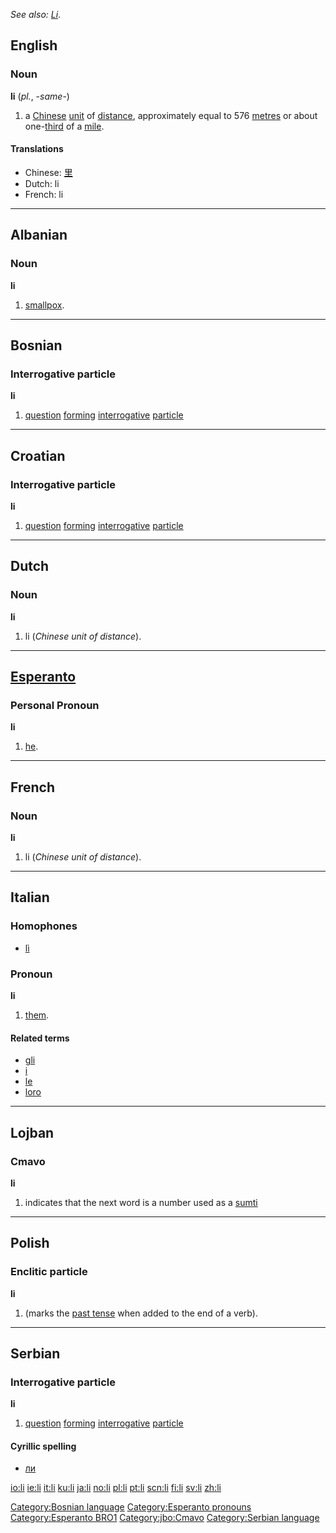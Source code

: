 ''See also: [[Li]]''.
==English==
===Noun===
'''li''' (''pl.'', -''same''-)
# a [[Chinese]] [[unit]] of [[distance]], approximately equal to 576 [[metre]]s or about one-[[third]] of a [[mile]].

====Translations====
*Chinese: [[里]]
*Dutch: li
*French: li

----

==Albanian==
===Noun===
'''li''' {{f}}
# [[smallpox]].

----

==Bosnian==
===Interrogative particle===
'''li'''
#[[question]] [[forming]] [[interrogative]] [[particle]]
[[Category:Bosnian language]]

----

==Croatian==
===Interrogative particle===
'''li'''
#[[question]] [[forming]] [[interrogative]] [[particle]]

----

==Dutch==
===Noun===
'''li'''
#li (''Chinese unit of distance'').

----

==[[Esperanto]]==
===Personal Pronoun===
'''li'''
# [[he]].

[[Category:Esperanto pronouns]]
[[Category:Esperanto BRO1]]

----

==French==
===Noun===
'''li''' {{m}}
#li (''Chinese unit of distance'').

----

==Italian==
===Homophones===
*[[lì]]
===Pronoun===
'''li'''
# [[them]].
====Related terms====
*[[gli]]
*[[i#Italian|i]]
*[[le#Italian|le]]
*[[loro]]

----

==Lojban==
===Cmavo===
'''li'''
# indicates that the next word is a number used as a [[sumti]]

[[Category:jbo:Cmavo]]
----

==Polish==
===Enclitic particle===
'''li'''
# (marks the [[past tense]] when added to the end of a verb).

----

==Serbian==
===Interrogative particle===
'''li'''
#[[question]] [[forming]] [[interrogative]] [[particle]]
====Cyrillic spelling====
*[[ли#Serbian|ли]]
[[Category:Serbian language]]

[[io:li]]
[[ie:li]]
[[it:li]]
[[ku:li]]
[[ja:li]]
[[no:li]]
[[pl:li]]
[[pt:li]]
[[scn:li]]
[[fi:li]]
[[sv:li]]
[[zh:li]]